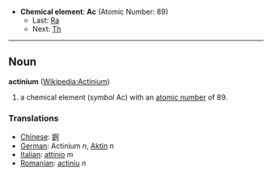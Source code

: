 *'''Chemical element''': '''Ac''' (Atomic Number: 89)
**Last: [[Radon|Ra]]
**Next: [[Thorium|Th]]
----
== Noun ==
'''actinium''' ([[en:Actinium|Wikipedia:Actinium]])

# a chemical element (''symbol'' Ac) with an [[atomic number]] of 89.

===Translations===
*[[Chinese]]: [[錒]]
*[[German]]: Actinium ''n'', [[Aktin]] ''n''
*[[Italian]]: [[attinio]] ''m''
*[[Romanian]]: [[actiniu]] ''n''